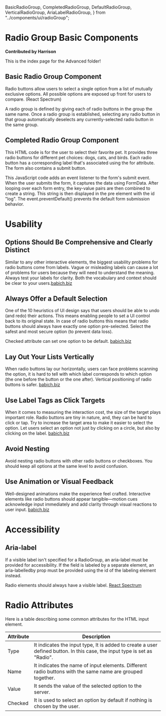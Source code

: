   BasicRadioGroup,
  CompletedRadioGroup,
  DefaultRadioGroup,
  VerticalRadioGroup,
  AriaLabelRadioGroup,
} from "../components/ui/radioGroup";

# Radio Group Basic Components

**Contributed by Harrison**

This is the index page for the Advanced folder!

## Basic Radio Group Component

Radio buttons allow users to select a single option from a list of mutually exclusive options. All possible options are exposed up front for users to compare. (React Spectrum)

A radio group is defined by giving each of radio buttons in the group the same name. Once a radio group is established, selecting any radio button in that group automatically deselects any currently-selected radio button in the same group.

<BasicRadioGroup />

## Completed Radio Group Component

This HTML code is for the user to select their favorite pet. It provides three radio buttons for different pet choices: dogs, cats, and birds. Each radio button has a corresponding label that's associated using the for attribute. The form also contains a submit button.

This JavaScript code adds an event listener to the form's submit event. When the user submits the form, it captures the data using FormData. After looping over each form entry, the key-value pairs are then combined to create a string. This string is then displayed in the pre element with the id "log". The event.preventDefault() prevents the default form submission behavior.

<CompletedRadioGroup />

# Usability

## Options Should Be Comprehensive and Clearly Distinct

Similar to any other interactive elements, the biggest usability problems for radio buttons come from labels. Vague or misleading labels can cause a lot of problems for users because they will need to understand the meaning. Always test your labels for clarity. Both the vocabulary and context should be clear to your users.[babich.biz](https://babich.biz/radio-buttons-ux-design/)

## Always Offer a Default Selection

One of the 10 heuristics of UI design says that users should be able to undo (and redo) their actions. This means enabling people to set a UI control back to its original state. In case of radio buttons this means that radio buttons should always have exactly one option pre-selected. Select the safest and most secure option (to prevent data loss).

Checked attribute can set one option to be default. [babich.biz](https://babich.biz/radio-buttons-ux-design/)

<DefaultRadioGroup />

## Lay Out Your Lists Vertically

When radio buttons lay our horizontally, users can face problems scanning the option, it is hard to tell with which label corresponds to which option (the one before the button or the one after). Vertical positioning of radio buttons is safer. [babich.biz](https://babich.biz/radio-buttons-ux-design/)

<VerticalRadioGroup />

## Use Label Tags as Click Targets

When it comes to measuring the interaction cost, the size of the target plays important role. Radio buttons are tiny in nature, and, they can be hard to click or tap. Try to increase the target area to make it easier to select the option. Let users select an option not just by clicking on a circle, but also by clicking on the label. [babich.biz](https://babich.biz/radio-buttons-ux-design/)

## Avoid Nesting

Avoid nesting radio buttons with other radio buttons or checkboxes. You should keep all options at the same level to avoid confusion.

## Use Animation or Visual Feedback

Well-designed animations make the experience feel crafted. Interactive elements like radio buttons should appear tangible—motion cues acknowledge input immediately and add clarity through visual reactions to user input. [babich.biz](https://babich.biz/radio-buttons-ux-design/)

# Accessibility

## Aria-label

If a visible label isn't specified for a RadioGroup, an aria-label must be provided for accessibility. If the field is labeled by a separate element, an aria-labelledby prop must be provided using the id of the labeling element instead.

Radio elements should always have a visible label. [React Spectrum](https://react-spectrum.adobe.com/react-spectrum/RadioGroup.html#accessibility)

<AriaLabelRadioGroup />

# Radio Attributes

Here is a table describing some common attributes for the HTML input element.

| Attribute | Description                                                                                                               |
| --------- | ------------------------------------------------------------------------------------------------------------------------- |
| Type      | It indicates the input type, It is added to create a user defined button. In this case, the input type is set as "Radio". |
| Name      | It indicates the name of input elements. Different radio buttons with the same name are grouped together.                 |
| Value     | It sends the value of the selected option to the server.                                                                  |
| Checked   | It is used to select an option by default if nothing is chosen by the user.                                               |
